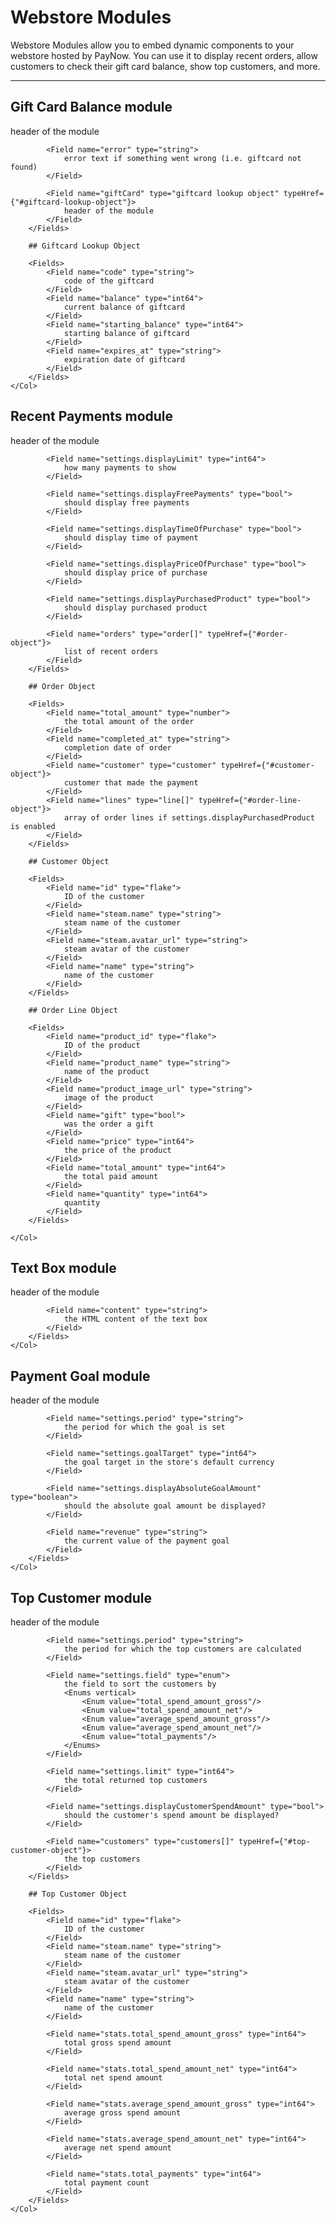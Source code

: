 # Webstore Modules

<Row>
	<Col>
		Webstore Modules allow you to embed dynamic components to your webstore hosted by PayNow.
		You can use it to display recent orders, allow customers to check their gift card balance, show top customers, and more.
	</Col>
</Row>

---

## Gift Card Balance module

<Row>
	<Col>
		<Fields>
			<Field name="settings.header" type="string">
				header of the module
			</Field>

			<Field name="error" type="string">
				error text if something went wrong (i.e. giftcard not found)
			</Field>

			<Field name="giftCard" type="giftcard lookup object" typeHref={"#giftcard-lookup-object"}>
				header of the module
			</Field>
		</Fields>

		## Giftcard Lookup Object

		<Fields>
			<Field name="code" type="string">
				code of the giftcard
			</Field>
			<Field name="balance" type="int64">
				current balance of giftcard
			</Field>
			<Field name="starting_balance" type="int64">
				starting balance of giftcard
			</Field>
			<Field name="expires_at" type="string">
				expiration date of giftcard
			</Field>
		</Fields>
	</Col>
</Row>

## Recent Payments module

<Row>
	<Col>
		<Fields>
			<Field name="settings.header" type="string">
				header of the module
			</Field>

			<Field name="settings.displayLimit" type="int64">
				how many payments to show
			</Field>

			<Field name="settings.displayFreePayments" type="bool">
				should display free payments
			</Field>

			<Field name="settings.displayTimeOfPurchase" type="bool">
				should display time of payment
			</Field>

			<Field name="settings.displayPriceOfPurchase" type="bool">
				should display price of purchase
			</Field>

			<Field name="settings.displayPurchasedProduct" type="bool">
				should display purchased product
			</Field>

			<Field name="orders" type="order[]" typeHref={"#order-object"}>
				list of recent orders
			</Field>
		</Fields>

		## Order Object

		<Fields>
			<Field name="total_amount" type="number">
				the total amount of the order
			</Field>
			<Field name="completed_at" type="string">
				completion date of order
			</Field>
			<Field name="customer" type="customer" typeHref={"#customer-object"}>
				customer that made the payment
			</Field>
			<Field name="lines" type="line[]" typeHref={"#order-line-object"}>
				array of order lines if settings.displayPurchasedProduct is enabled
			</Field>
		</Fields>

		## Customer Object

		<Fields>
			<Field name="id" type="flake">
				ID of the customer
			</Field>
			<Field name="steam.name" type="string">
				steam name of the customer
			</Field>
			<Field name="steam.avatar_url" type="string">
				steam avatar of the customer
			</Field>
			<Field name="name" type="string">
				name of the customer
			</Field>
		</Fields>

		## Order Line Object

		<Fields>
			<Field name="product_id" type="flake">
				ID of the product
			</Field>
			<Field name="product_name" type="string">
				name of the product
			</Field>
			<Field name="product_image_url" type="string">
				image of the product
			</Field>
			<Field name="gift" type="bool">
				was the order a gift
			</Field>
			<Field name="price" type="int64">
				the price of the product
			</Field>
			<Field name="total_amount" type="int64">
				the total paid amount
			</Field>
			<Field name="quantity" type="int64">
				quantity
			</Field>
		</Fields>

	</Col>
</Row>

## Text Box module

<Row>
	<Col>
		<Fields>
			<Field name="settings.header" type="string">
				header of the module
			</Field>

			<Field name="content" type="string">
				the HTML content of the text box
			</Field>
		</Fields>
	</Col>
</Row>

## Payment Goal module

<Row>
	<Col>
		<Fields>
			<Field name="settings.header" type="string">
				header of the module
			</Field>

			<Field name="settings.period" type="string">
				the period for which the goal is set
			</Field>

			<Field name="settings.goalTarget" type="int64">
				the goal target in the store's default currency
			</Field>

			<Field name="settings.displayAbsoluteGoalAmount" type="boolean">
				should the absolute goal amount be displayed?
			</Field>

			<Field name="revenue" type="string">
				the current value of the payment goal
			</Field>
		</Fields>
	</Col>
</Row>

## Top Customer module

<Row>
	<Col>
		<Fields>
			<Field name="settings.header" type="string">
				header of the module
			</Field>

			<Field name="settings.period" type="string">
				the period for which the top customers are calculated
			</Field>

			<Field name="settings.field" type="enum">
				the field to sort the customers by
				<Enums vertical>
					<Enum value="total_spend_amount_gross"/>
					<Enum value="total_spend_amount_net"/>
					<Enum value="average_spend_amount_gross"/>
					<Enum value="average_spend_amount_net"/>
					<Enum value="total_payments"/>
				</Enums>
			</Field>

			<Field name="settings.limit" type="int64">
				the total returned top customers
			</Field>

			<Field name="settings.displayCustomerSpendAmount" type="bool">
				should the customer's spend amount be displayed?
			</Field>

			<Field name="customers" type="customers[]" typeHref={"#top-customer-object"}>
				the top customers
			</Field>
		</Fields>

		## Top Customer Object

		<Fields>
			<Field name="id" type="flake">
				ID of the customer
			</Field>
			<Field name="steam.name" type="string">
				steam name of the customer
			</Field>
			<Field name="steam.avatar_url" type="string">
				steam avatar of the customer
			</Field>
			<Field name="name" type="string">
				name of the customer
			</Field>

			<Field name="stats.total_spend_amount_gross" type="int64">
				total gross spend amount
			</Field>

			<Field name="stats.total_spend_amount_net" type="int64">
				total net spend amount
			</Field>

			<Field name="stats.average_spend_amount_gross" type="int64">
				average gross spend amount
			</Field>

			<Field name="stats.average_spend_amount_net" type="int64">
				average net spend amount
			</Field>

			<Field name="stats.total_payments" type="int64">
				total payment count
			</Field>
		</Fields>
	</Col>
</Row>